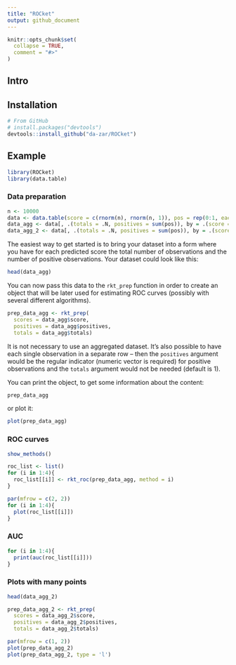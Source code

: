 ```yaml
---
title: "ROCket"
output: github_document
---
```


```r
knitr::opts_chunk$set(
  collapse = TRUE,
  comment = "#>"
)
```

## Intro


## Installation

```r
# From GitHub
# install.packages("devtools")
devtools::install_github("da-zar/ROCket")
```

## Example

```r
library(ROCket)
library(data.table)
```

### Data preparation

```r
n <- 10000
data <- data.table(score = c(rnorm(n), rnorm(n, 1)), pos = rep(0:1, each = n))[sample(2*n)]
data_agg <- data[, .(totals = .N, positives = sum(pos)), by = .(score = round(score, 0))]
data_agg_2 <- data[, .(totals = .N, positives = sum(pos)), by = .(score = round(score, 3))]
```

The easiest way to get started is to bring your dataset into a form where you have for each predicted score the total number of observations and the number of positive observations. Your dataset could look like this:

```r
head(data_agg)
```

You can now pass this data to the `rkt_prep` function in order to create an object that will be later used for estimating ROC curves (possibly with several different algorithms).

```r
prep_data_agg <- rkt_prep(
  scores = data_agg$score, 
  positives = data_agg$positives, 
  totals = data_agg$totals)
```

It is not necessary to use an aggregated dataset. It's also possible to have each single observation in a separate row -- then the `positives` argument would be the regular indicator (numeric vector is required) for positive observations and the `totals` argument would not be needed (default is 1).

You can print the object, to get some information about the content:

```r
prep_data_agg
```

or plot it:

```r
plot(prep_data_agg)
```

### ROC curves

```r
show_methods()
```

```r
roc_list <- list()
for (i in 1:4){
  roc_list[[i]] <- rkt_roc(prep_data_agg, method = i)
}
```

```r
par(mfrow = c(2, 2))
for (i in 1:4){
  plot(roc_list[[i]])
}
```


### AUC

```r
for (i in 1:4){
  print(auc(roc_list[[i]]))
}
```


### Plots with many points

```r
head(data_agg_2)
```

```r
prep_data_agg_2 <- rkt_prep(
  scores = data_agg_2$score, 
  positives = data_agg_2$positives, 
  totals = data_agg_2$totals)
```


```r
par(mfrow = c(1, 2))
plot(prep_data_agg_2)
plot(prep_data_agg_2, type = 'l')
```




